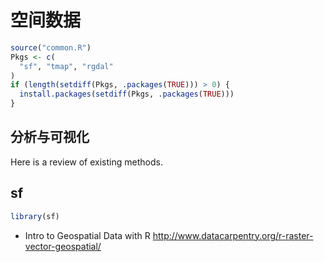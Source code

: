 # 空间数据 {#spatial}

```r
source("common.R")
Pkgs <- c(
  "sf", "tmap", "rgdal"
)
if (length(setdiff(Pkgs, .packages(TRUE))) > 0) {
  install.packages(setdiff(Pkgs, .packages(TRUE)))
}
```

## 分析与可视化

Here is a review of existing methods.


## sf

```r
library(sf)
```


- Intro to Geospatial Data with R <http://www.datacarpentry.org/r-raster-vector-geospatial/>